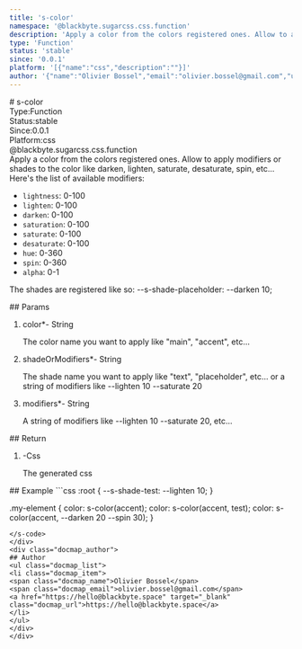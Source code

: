 ```yaml
---
title: 's-color'
namespace: '@blackbyte.sugarcss.css.function'
description: 'Apply a color from the colors registered ones. Allow to apply modifiers or shades to the color like darken, lighten, saturate, desaturate, spin, etc... Here&#39;s the list of available modifiers:  - `lightness`: 0-100 - `lighten`: 0-100 - `darken`: 0-100 - `saturation`: 0-100 - `saturate`: 0-100 - `desaturate`: 0-100 - `hue`: 0-360 - `spin`: 0-360 - `alpha`: 0-1  The shades are registered like so: --s-shade-placeholder: --darken 10;'
type: 'Function'
status: 'stable'
since: '0.0.1'
platform: '[{"name":"css","description":""}]'
author: '{"name":"Olivier Bossel","email":"olivier.bossel@gmail.com","url":"https://hello@blackbyte.space"}'
---
```

<div class="docmap -mdx">
# s-color
<div class="docmap_metas">
<div class="docmap_type"><span class="docmap_type-label">Type:</span><span class="docmap_type-value">Function</span></div>
<div class="docmap_status"><span class="docmap_status-label">Status:</span><span class="docmap_status-value -stable">stable</span></div>
<div class="docmap_since"><span class="docmap_since-label">Since:</span><span class="docmap_since-value">0.0.1</span></div>
<div class="docmap_platform"><span class="docmap_platform-label">Platform:</span><span class="docmap_platform-value -css">css</span></div>
</div>
<div class="docmap_namespace">@blackbyte.sugarcss.css.function</div>
<div class="docmap_description typo-lead typo-format">
Apply a color from the colors registered ones.
Allow to apply modifiers or shades to the color like darken, lighten, saturate, desaturate, spin, etc...
Here&#39;s the list of available modifiers:

- `lightness`: 0-100
- `lighten`: 0-100
- `darken`: 0-100
- `saturation`: 0-100
- `saturate`: 0-100
- `desaturate`: 0-100
- `hue`: 0-360
- `spin`: 0-360
- `alpha`: 0-1

The shades are registered like so: --s-shade-placeholder: --darken 10;
</div>
<div class="docmap_params">
## Params
<ol class="docmap_list">
<li class="docmap_item">
<span class="docmap_name">color<span class="docmap_required">*</span></span><span class="docmap_default">-</span> <span class="docmap_type">String</span>
<p class="docmap_description">The color name you want to apply like &quot;main&quot;&comma; &quot;accent&quot;&comma; etc&period;&period;&period;</p>
</li>
<li class="docmap_item">
<span class="docmap_name">shadeOrModifiers<span class="docmap_required">*</span></span><span class="docmap_default">-</span> <span class="docmap_type">String</span>
<p class="docmap_description">The shade name you want to apply like &quot;text&quot;&comma; &quot;placeholder&quot;&comma; etc&period;&period;&period; or a string of modifiers like --lighten 10 --saturate 20</p>
</li>
<li class="docmap_item">
<span class="docmap_name">modifiers<span class="docmap_required">*</span></span><span class="docmap_default">-</span> <span class="docmap_type">String</span>
<p class="docmap_description">A string of modifiers like --lighten 10 --saturate 20&comma; etc&period;&period;&period;</p>
</li>
</ol>
</div>
<div class="docmap_return">
## Return
<ol class="docmap_list">
<li class="docmap_item">
<span class="docmap_default">-</span><span class="docmap_type">Css</span>
<p class="docmap_description">The generated css</p>
</li>
</ol>
</div>
<div class="docmap_examples">
## Example
<s-code language="css" header>
```css
:root {
   --s-shade-test: --lighten 10;
}

.my-element {
  color: s-color(accent);
  color: s-color(accent, test);
  color: s-color(accent, --darken 20 --spin 30);
}
```
</s-code>
</div>
<div class="docmap_author">
## Author
<ul class="docmap_list">
<li class="docmap_item">
<span class="docmap_name">Olivier Bossel</span>
<span class="docmap_email">olivier.bossel@gmail.com</span>
<a href="https://hello@blackbyte.space" target="_blank" class="docmap_url">https://hello@blackbyte.space</a>
</li>
</ul>
</div>
</div>